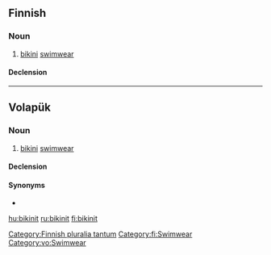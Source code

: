 ==Finnish==

===Noun===
{{fi-noun}}

# [[bikini]] [[swimwear]]

====Declension====
{{fi-decl-paperi|n=pl|bikin|ä}}

[[Category:Finnish pluralia tantum]]
[[Category:fi:Swimwear]]

----

==Volapük==

===Noun===
{{vo-noun|-}}

# [[bikini]] [[swimwear]]

====Declension====
{{vo-decl-noun-np}}

====Synonyms====
* {{l|vo|niblitül}}

[[Category:vo:Swimwear]]

[[hu:bikinit]]
[[ru:bikinit]]
[[fi:bikinit]]